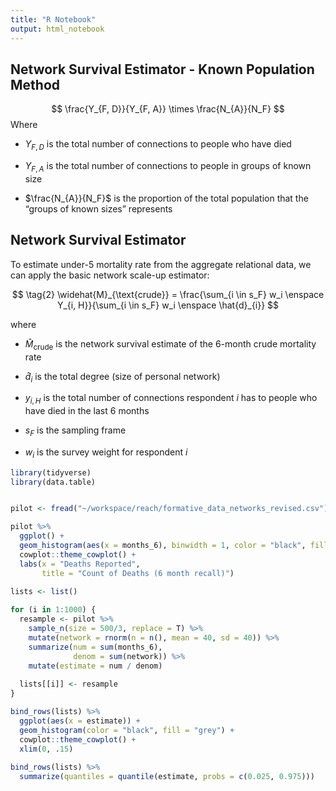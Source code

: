 ```yaml
---
title: "R Notebook"
output: html_notebook
---
```


## Network Survival Estimator - Known Population Method

$$ 
\frac{Y_{F, D}}{Y_{F, A}} \times \frac{N_{A}}{N_F}
$$ 
Where

- $Y_{F, D}$ is the total number of connections to people who have died 

- $Y_{F, A}$ is the total number of connections to people in groups of known size 

- $\frac{N_{A}}{N_F}$ is the proportion of the total population that the "groups of known sizes" represents 


## Network Survival Estimator 

To estimate under-5 mortality rate from the aggregate relational data, we can
apply the basic network scale-up estimator:

$$
\tag{2}
\widehat{M}_{\text{crude}} = \frac{\sum_{i \in s_F} w_i \enspace Y_{i, H}}{\sum_{i \in s_F} w_i \enspace \hat{d}_{i}}
$$

where

-   $\widehat{M}_{\text{crude}}$ is the network survival estimate of the 6-month crude mortality rate 

-   $\hat{d}_{i}$ is the total degree (size of personal network)

-   $y_{i,H}$ is the total number of connections respondent $i$ has to people who have died in the last 6 months 

-   $s_F$ is the sampling frame

-   $w_i$ is the survey weight for respondent $i$


```r
library(tidyverse)
library(data.table)


pilot <- fread("~/workspace/reach/formative_data_networks_revised.csv")
```


```r
pilot %>% 
  ggplot() + 
  geom_histogram(aes(x = months_6), binwidth = 1, color = "black", fill = "grey") + 
  cowplot::theme_cowplot() + 
  labs(x = "Deaths Reported",
       title = "Count of Deaths (6 month recall)") 
```


```r
lists <- list()
  
for (i in 1:1000) {
  resample <- pilot %>% 
    sample_n(size = 500/3, replace = T) %>% 
    mutate(network = rnorm(n = n(), mean = 40, sd = 40)) %>% 
    summarize(num = sum(months_6),
              denom = sum(network)) %>% 
    mutate(estimate = num / denom)
  
  lists[[i]] <- resample
}

bind_rows(lists) %>%
  ggplot(aes(x = estimate)) + 
  geom_histogram(color = "black", fill = "grey") + 
  cowplot::theme_cowplot() + 
  xlim(0, .15)
  
bind_rows(lists) %>% 
  summarize(quantiles = quantile(estimate, probs = c(0.025, 0.975)))


```

